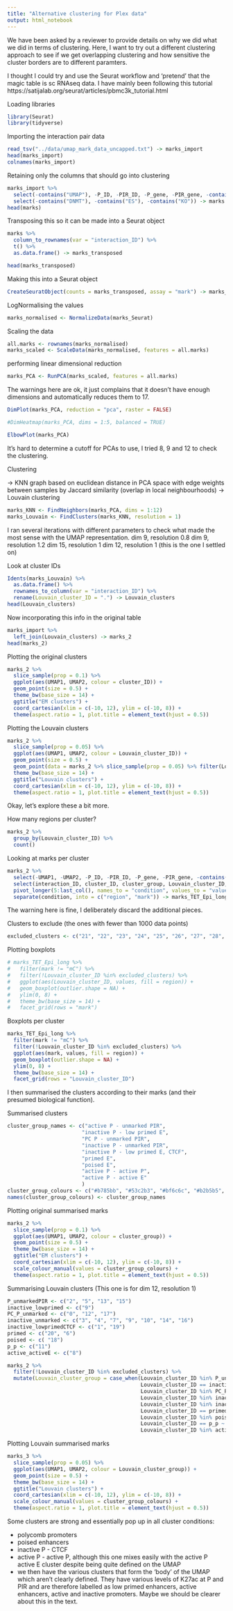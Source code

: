 ```yaml
---
title: "Alternative clustering for Plex data"
output: html_notebook
---
```


We have been asked by a reviewer to provide details on why we did what we did in terms of clustering. Here, I want to try out a different clustering approach to see if we get overlapping clustering and how sensitive the cluster borders are to different paramters.

I thought I could try and use the Seurat workflow and 'pretend' that the magic table is sc RNAseq data.
I have mainly been following this tutorial https://satijalab.org/seurat/articles/pbmc3k_tutorial.html

Loading libraries

```r
library(Seurat)
library(tidyverse)
```

Importing the interaction pair data

```r
read_tsv("../data/umap_mark_data_uncapped.txt") -> marks_import
head(marks_import)
colnames(marks_import)
```
Retaining only the columns that should go into clustering

```r
marks_import %>% 
  select(-contains("UMAP"), -P_ID, -PIR_ID, -P_gene, -PIR_gene, -contains("Input"), -cluster_ID, -cluster_group) %>% # the labels and marks I don't want
  select(-contains("DNMT"), -contains("ES"), -contains("KO")) -> marks # limiting to Epi and TET and WT
head(marks)
```
Transposing this so it can be made into a Seurat object

```r
marks %>% 
  column_to_rownames(var = "interaction_ID") %>% 
  t() %>% 
  as.data.frame() -> marks_transposed

head(marks_transposed)
```


Making this into a Seurat object

```r
CreateSeuratObject(counts = marks_transposed, assay = "mark") -> marks_Seurat
```

LogNormalising the values

```r
marks_normalised <- NormalizeData(marks_Seurat)
```

Scaling the data

```r
all.marks <- rownames(marks_normalised)
marks_scaled <- ScaleData(marks_normalised, features = all.marks)
```

performing linear dimensional reduction

```r
marks_PCA <- RunPCA(marks_scaled, features = all.marks)
```

The warnings here are ok, it just complains that it doesn't have enough dimensions and automatically reduces them to 17.
```r
DimPlot(marks_PCA, reduction = "pca", raster = FALSE)
```

```r
#DimHeatmap(marks_PCA, dims = 1:5, balanced = TRUE)
```
```r
ElbowPlot(marks_PCA)
```
It's hard to determine a cutoff for PCAs to use, I tried 8, 9 and 12 to check the clustering.

Clustering

-> KNN graph based on euclidean distance in PCA space with edge weights between samples by Jaccard similarity (overlap in local neighbourhoods)
-> Louvain clustering 

```r
marks_KNN <- FindNeighbors(marks_PCA, dims = 1:12)
marks_Louvain <- FindClusters(marks_KNN, resolution = 1)
```

I ran several iterations with different parameters to check what made the most sense with the UMAP representation.
dim 9, resolution 0.8
dim 9, resolution 1.2
dim 15, resolution 1
dim 12, resolution 1 (this is the one I settled on)


Look at cluster IDs

```r
Idents(marks_Louvain) %>% 
  as.data.frame() %>% 
  rownames_to_column(var = "interaction_ID") %>% 
  rename(Louvain_cluster_ID = ".") -> Louvain_clusters
head(Louvain_clusters)
```

Now incorporating this info in the original table

```r
marks_import %>% 
  left_join(Louvain_clusters) -> marks_2
head(marks_2)
```

Plotting the original clusters

```r
marks_2 %>% 
  slice_sample(prop = 0.1) %>% 
  ggplot(aes(UMAP1, UMAP2, colour = cluster_ID)) +
  geom_point(size = 0.5) +
  theme_bw(base_size = 14) +
  ggtitle("EM clusters") +
  coord_cartesian(xlim = c(-10, 12), ylim = c(-10, 8)) +
  theme(aspect.ratio = 1, plot.title = element_text(hjust = 0.5))
```
Plotting the Louvain clusters

```r
marks_2 %>% 
  slice_sample(prop = 0.05) %>% 
  ggplot(aes(UMAP1, UMAP2, colour = Louvain_cluster_ID)) +
  geom_point(size = 0.5) +
  geom_point(data = marks_2 %>% slice_sample(prop = 0.05) %>% filter(Louvain_cluster_ID == 9), size = 0.5, colour = "black") +
  theme_bw(base_size = 14) +
  ggtitle("Louvain clusters") +
  coord_cartesian(xlim = c(-10, 12), ylim = c(-10, 8)) +
  theme(aspect.ratio = 1, plot.title = element_text(hjust = 0.5))
```

Okay, let's explore these a bit more.

How many regions per cluster?

```r
marks_2 %>% 
  group_by(Louvain_cluster_ID) %>% 
  count()
```
Looking at marks per cluster

```r
marks_2 %>% 
  select(-UMAP1, -UMAP2, -P_ID, -PIR_ID, -P_gene, -PIR_gene, -contains("DNMT"), -contains("ES"), -contains("Input"), -contains("KO"), -contains("CHiC")) %>% 
  select(interaction_ID, cluster_ID, cluster_group, Louvain_cluster_ID, everything()) %>% 
  pivot_longer(5:last_col(), names_to = "condition", values_to = "values") %>% 
  separate(condition, into = c("region", "mark")) -> marks_TET_Epi_long
```
The warning here is fine, I deliberately discard the additional pieces.

Clusters to exclude (the ones with fewer than 1000 data points)

```r
excluded_clusters <- c("21", "22", "23", "24", "25", "26", "27", "28", "29", "30")
```


Plotting boxplots 

```r
# marks_TET_Epi_long %>% 
#   filter(mark != "mC") %>% 
#   filter(!Louvain_cluster_ID %in% excluded_clusters) %>% 
#   ggplot(aes(Louvain_cluster_ID, values, fill = region)) +
#   geom_boxplot(outlier.shape = NA) +
#   ylim(0, 8) +
#   theme_bw(base_size = 14) +
#   facet_grid(rows = "mark")
```


Boxplots per cluster

```r
marks_TET_Epi_long %>% 
  filter(mark != "mC") %>% 
  filter(!Louvain_cluster_ID %in% excluded_clusters) %>% 
  ggplot(aes(mark, values, fill = region)) +
  geom_boxplot(outlier.shape = NA) +
  ylim(0, 8) +
  theme_bw(base_size = 14) +
  facet_grid(rows = "Louvain_cluster_ID")
```
I then summarised the clusters according to their marks (and their presumed biological function).


Summarised clusters

```r
cluster_group_names <- c("active P - unmarked PIR",
                        "inactive P - low primed E",
                        "PC P - unmarked PIR",
                        "inactive P - unmarked PIR",
                        "inactive P - low primed E, CTCF",
                        "primed E",
                        "poised E",
                        "active P - active P",
                        "active P - active E"
                        )
cluster_group_colours <- c("#b785bb", "#53c2b3", "#bf6c6c", "#b2b5b5", "#741113", "#eaca48", "#ca3526", "#91c740", "#252d37")
names(cluster_group_colours) <- cluster_group_names
```

Plotting original summarised marks

```r
marks_2 %>% 
  slice_sample(prop = 0.1) %>% 
  ggplot(aes(UMAP1, UMAP2, colour = cluster_group)) +
  geom_point(size = 0.5) +
  theme_bw(base_size = 14) +
  ggtitle("EM clusters") +
  coord_cartesian(xlim = c(-10, 12), ylim = c(-10, 8)) +
  scale_colour_manual(values = cluster_group_colours) +
  theme(aspect.ratio = 1, plot.title = element_text(hjust = 0.5))
```


Summarising Louvain clusters
(This one is for dim 12, resolution 1)

```r
P_unmarkedPIR <- c("2", "5", "13", "15")
inactive_lowprimed <- c("9")
PC_P_unmarked <- c("0", "12", "17")
inactive_unmarked <- c("3", "4", "7", "9", "10", "14", "16")
inactive_lowprimedCTCF <- c("1", "19")
primed <- c("20", "6")
poised <- c( "18")
p_p <- c("11")
active_activeE <- c("8")
```


```r
marks_2 %>% 
  filter(!Louvain_cluster_ID %in% excluded_clusters) %>% 
  mutate(Louvain_cluster_group = case_when(Louvain_cluster_ID %in% P_unmarkedPIR ~ "active P - unmarked PIR",
                                           Louvain_cluster_ID == inactive_lowprimed ~ "inactive P - low primed E",
                                           Louvain_cluster_ID %in% PC_P_unmarked ~ "PC P - unmarked PIR",
                                           Louvain_cluster_ID %in% inactive_unmarked ~ "inactive P - unmarked PIR",
                                           Louvain_cluster_ID %in% inactive_lowprimedCTCF ~ "inactive P - low primed E, CTCF",
                                           Louvain_cluster_ID == primed ~ "primed E",
                                           Louvain_cluster_ID %in% poised ~ "poised E",
                                           Louvain_cluster_ID == p_p ~ "active P - active P",
                                           Louvain_cluster_ID %in% active_activeE ~ "active P - active E")) -> marks_3
```

Plotting Louvain summarised marks

```r
marks_3 %>% 
  slice_sample(prop = 0.05) %>% 
  ggplot(aes(UMAP1, UMAP2, colour = Louvain_cluster_group)) +
  geom_point(size = 0.5) +
  theme_bw(base_size = 14) +
  ggtitle("Louvain clusters") +
  coord_cartesian(xlim = c(-10, 12), ylim = c(-10, 8)) +
  scale_colour_manual(values = cluster_group_colours) +
  theme(aspect.ratio = 1, plot.title = element_text(hjust = 0.5))
```

Some clusters are strong and essentially pop up in all cluster conditions:

- polycomb promoters
- poised enhancers
- inactive P - CTCF
- active P - active P, although this one mixes easily with the active P active E cluster despite being quite defined on the UMAP
- we then have the various clusters that form the 'body' of the UMAP which aren't clearly defined. They have various levels of K27ac at P and PIR and are therefore labelled as low primed enhancers, active enhancers, active and inactive promoters. Maybe we should be clearer about this in the text.

